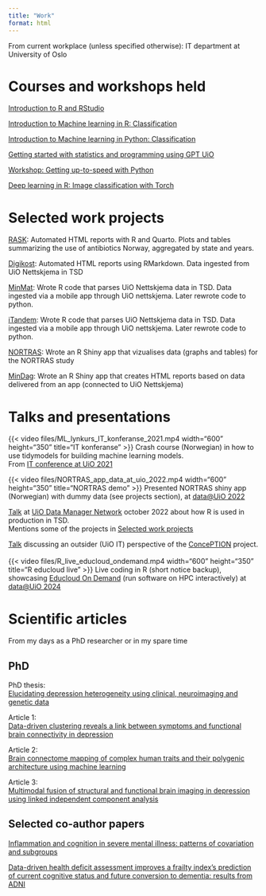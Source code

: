 ```yaml
---
title: "Work"
format: html
---
```


From current workplace (unless specified otherwise): IT department at University of Oslo

# Courses and workshops held

[Introduction to R and RStudio](https://www.uio.no/tjenester/it/kurs/alle/dht/r/events/2024-03-rstudio-intro.html)

[Introduction to Machine learning in R: Classification ](https://www.uio.no/tjenester/it/kurs/alle/dht/ml/events/2024-04-ml-r-intro.html)

[Introduction to Machine learning in Python: Classification ](https://www.uio.no/tjenester/it/kurs/alle/dht/ml-python/events/2024-05-ml-python-intro.html)

[Getting started with statistics and programming using GPT UiO](https://www.uio.no/tjenester/it/kurs/alle/dht/gpt-stats-programmering/events/2024-05-gpt-statistics.html)

[Workshop: Getting up-to-speed with Python](https://www.uio.no/dscience/english/news-and-events/events/workshop-getting-up-to-speed-with-python-.html)

[Deep learning in R: Image classification with Torch](https://www.ub.uio.no/english/courses-events/events/dsc/2025/digital-scholarship-days/06-deep-learning-in-r)

# Selected work projects {#sec-work-proj}

[RASK](https://www.antibiotika.no/asp/riktigere-antibiotikabruk/rask/): Automated HTML reports with R and Quarto. Plots and tables summarizing the use of antibiotics Norway, aggregated by state and years.

[Digikost](https://www.med.uio.no/imb/forskning/om/infrastruktur/kostholdsmetodikk/digikost.html): Automated HTML reports using RMarkdown. Data ingested from UiO Nettskjema in TSD

[MinMat](https://www.med.uio.no/imb/om/aktuelt/aktuelle-saker/2021/bli-med-pa-forskning-pa-kosthold-hos-eldre.html): Wrote R code that parses UiO Nettskjema data in TSD. Data ingested via a mobile app through UiO nettskjema. Later rewrote code to python.

[iTandem](https://www.oslo-universitetssykehus.no/itandem): Wrote R code that parses UiO Nettskjema data in TSD. Data ingested via a mobile app through UiO nettskjema. Later rewrote code to python.

[NORTRAS](https://www.sv.uio.no/psi/forskning/prosjekter/nortras/): Wrote an R Shiny app that vizualises data (graphs and tables) for the NORTRAS study

[MinDag](https://www.med.uio.no/norment/forskning/deltakelse/app-og-aktigrafi/): Wrote an R Shiny app that creates HTML reports based on data delivered from an app (connected to UiO Nettskjema)


# Talks and presentations

{{< video files/ML_lynkurs_IT_konferanse_2021.mp4 width="600" height="350" title="IT konferanse" >}}
Crash course (Norwegian) in how to use tidymodels for building machine learning models.
<br>
From [IT conference at UiO 2021](https://www.uio.no/for-ansatte/enhetssider/arrangement/it-konferansen/2021/)
<br>

{{< video files/NORTRAS_app_data_at_uio_2022.mp4 width="600" height="350" title="NORTRAS demo" >}}
Presented NORTRAS shiny app (Norwegian) with dummy data (see projects section), at [data@UiO 2022](https://www.usit.uio.no/om/arrangementer/data/2022/)


[Talk](files/DMN_R_in_TSD.pdf) at [UiO Data Manager Network](https://www.ub.uio.no/english/libraries/dsc/data-managers-network/) october 2022 about how R is used in production in TSD.
<br>
Mentions some of the projects in [Selected work projects](#sec-work-proj)

[Talk](files/UiO_ConcePTION_Workshop_march_2023.pdf) discussing an outsider (UiO IT) perspective of the [ConcePTION](https://www.imi-conception.eu/) project.
<br>
<br>
{{< video files/R_live_educloud_ondemand.mp4 width="600" height="350" title="R educloud live" >}}
Live coding in R (short notice backup), showcasing [Educloud On Demand](https://www.uio.no/tjenester/it/forskning/beregning/open-on-demand/) (run software on HPC interactively) at [data@UiO 2024](https://www.usit.uio.no/om/arrangementer/data/2024/)

# Scientific articles

From my days as a PhD researcher or in my spare time

## PhD

PhD thesis:
<br> 
[Elucidating depression heterogeneity using clinical, neuroimaging and genetic data](https://www.duo.uio.no/handle/10852/71645)

Article 1: 
<br>
[Data-driven clustering reveals a link between symptoms and functional brain connectivity in depression](https://www.sciencedirect.com/science/article/abs/pii/S2451902218301290)

Article 2: 
<br>
[Brain connectome mapping of complex human traits and their polygenic architecture using machine learning](https://www.sciencedirect.com/science/article/abs/pii/S0006322319317913)

Article 3: 
<br>
[Multimodal fusion of structural and functional brain imaging in depression using linked independent component analysis](https://onlinelibrary.wiley.com/doi/full/10.1002/hbm.24802)



## Selected co-author papers

[Inflammation and cognition in severe mental illness: patterns of covariation and subgroups](https://www.nature.com/articles/s41380-022-01924-w)

[Data-driven health deficit assessment improves a frailty index’s prediction of current cognitive status and future conversion to dementia: results from ADNI](https://link.springer.com/article/10.1007/s11357-022-00669-2)